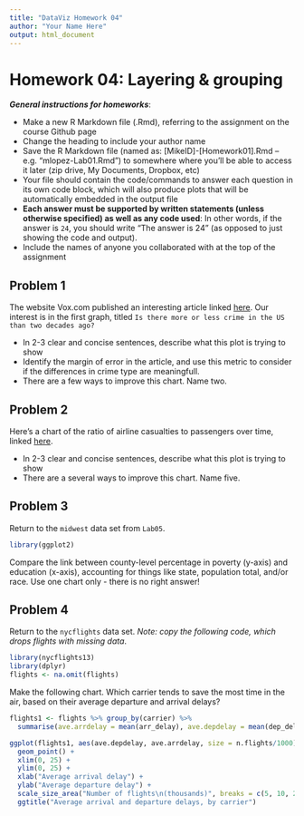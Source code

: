 ```yaml
---
title: "DataViz Homework 04"
author: "Your Name Here"
output: html_document
---
```


#  Homework 04:  Layering & grouping

***General instructions for homeworks***: 

+  Make a new R Markdown file (.Rmd), referring to the assignment on the course Github page
+  Change the heading to include your author name
+  Save the R Markdown file (named as:  [MikeID]-[Homework01].Rmd -- e.g. "mlopez-Lab01.Rmd") to somewhere where you'll be able to access it later (zip drive, My Documents, Dropbox, etc)
+  Your file should contain the code/commands to answer each question in its own code block, which will also produce plots that will be automatically embedded in the output file
+  **Each answer must be supported by written statements (unless otherwise specified) as well as any code used**: In other words, if the answer is `24`, you should write "The answer is 24" (as opposed to just showing the code and output).
+  Include the names of anyone you collaborated with at the top of the assignment



##  Problem 1

The website Vox.com published an interesting article linked [here](http://www.vox.com/policy-and-politics/2016/10/10/13226264/us-crime-rate-poll). Our interest is in the first graph, titled `Is there more or less crime in the US than two decades ago?`

+ In 2-3 clear and concise sentences, describe what this plot is trying to show
+ Identify the margin of error in the article, and use this metric to consider if the differences in crime type are meaningfull.
+ There are a few ways to improve this chart. Name two.

## Problem 2

Here's a chart of the ratio of airline casualties to passengers over time, linked [here](https://i.redd.it/a8cn7k89xpox.png).

+ In 2-3 clear and concise sentences, describe what this plot is trying to show
+ There are a several ways to improve this chart. Name five.


## Problem 3

Return to the `midwest` data set from `Lab05`.

```r
library(ggplot2)
```

Compare the link between county-level percentage in poverty (y-axis) and education (x-axis), accounting for things like state, population total, and/or race. Use one chart only - there is no right answer!


## Problem 4

Return to the `nycflights` data set. *Note: copy the following code, which drops flights with missing data*.

```r
library(nycflights13)
library(dplyr)
flights <- na.omit(flights)
```

Make the following chart. Which carrier tends to save the most time in the air, based on their average departure and arrival delays?

```r
flights1 <- flights %>% group_by(carrier) %>%
  summarise(ave.arrdelay = mean(arr_delay), ave.depdelay = mean(dep_delay), n.flights = n())

ggplot(flights1, aes(ave.depdelay, ave.arrdelay, size = n.flights/1000)) + 
  geom_point() + 
  xlim(0, 25) + 
  ylim(0, 25) + 
  xlab("Average arrival delay") + 
  ylab("Average departure delay") + 
  scale_size_area("Number of flights\n(thousands)", breaks = c(5, 10, 20, 40))  + 
  ggtitle("Average arrival and departure delays, by carrier")
```


